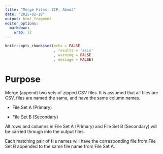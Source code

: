 ```yaml
---
title: "Merge Files, ZIP, About"
date: "2025-02-18"
output: html_fragment
editor_options: 
  markdown: 
    wrap: 72
---
```


```r
knitr::opts_chunk$set(echo = FALSE
                      , results = 'asis'
                      , warning = FALSE
                      , message = FALSE)
```

# Purpose
Merge (append) two sets of zipped CSV files.  It is assumed that all files are 
CSV, files are named the same, and have the same column names.

* File Set A (Primary)

* File Set B (Secondary)

All rows and columns in File Set A (Primary) and File Set B (Secondary) will be
carried through into the output files.

Each matching pair of file names will have the corresponding file from File Set
B appended to the same file name from File Set A.

